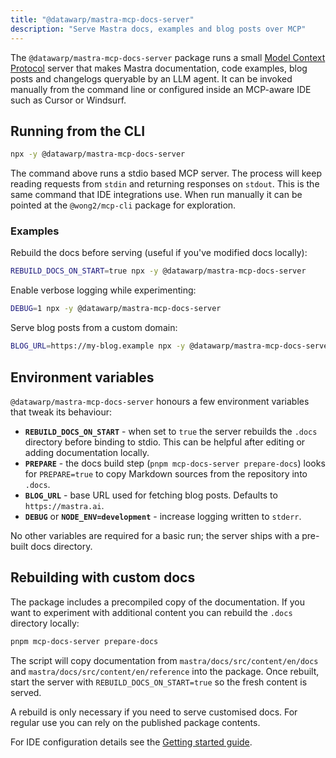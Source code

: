 ```yaml
---
title: "@datawarp/mastra-mcp-docs-server"
description: "Serve Mastra docs, examples and blog posts over MCP"
---
```


The `@datawarp/mastra-mcp-docs-server` package runs a small [Model Context
Protocol](https://github.com/modelcontextprotocol/mcp) server that makes
Mastra documentation, code examples, blog posts and changelogs
queryable by an LLM agent. It can be invoked manually from the command
line or configured inside an MCP-aware IDE such as Cursor or Windsurf.

## Running from the CLI

```bash
npx -y @datawarp/mastra-mcp-docs-server
```

The command above runs a stdio based MCP server. The process will keep
reading requests from `stdin` and returning responses on `stdout`. This
is the same command that IDE integrations use. When run manually it can
be pointed at the `@wong2/mcp-cli` package for exploration.

### Examples

Rebuild the docs before serving (useful if you've modified docs locally):

```bash
REBUILD_DOCS_ON_START=true npx -y @datawarp/mastra-mcp-docs-server
```

Enable verbose logging while experimenting:

```bash
DEBUG=1 npx -y @datawarp/mastra-mcp-docs-server
```

Serve blog posts from a custom domain:

```bash
BLOG_URL=https://my-blog.example npx -y @datawarp/mastra-mcp-docs-server
```

## Environment variables

`@datawarp/mastra-mcp-docs-server` honours a few environment variables that tweak
its behaviour:

- **`REBUILD_DOCS_ON_START`** - when set to `true` the server rebuilds
  the `.docs` directory before binding to stdio. This can be helpful
  after editing or adding documentation locally.
- **`PREPARE`** - the docs build step (`pnpm mcp-docs-server
prepare-docs`) looks for `PREPARE=true` to copy Markdown sources from
  the repository into `.docs`.
- **`BLOG_URL`** - base URL used for fetching blog posts.
  Defaults to `https://mastra.ai`.
- **`DEBUG`** or **`NODE_ENV=development`** - increase logging written
  to `stderr`.

No other variables are required for a basic run; the server ships with a
pre-built docs directory.

## Rebuilding with custom docs

The package includes a precompiled copy of the documentation. If you
want to experiment with additional content you can rebuild the
`.docs` directory locally:

```bash
pnpm mcp-docs-server prepare-docs
```

The script will copy documentation from
`mastra/docs/src/content/en/docs` and
`mastra/docs/src/content/en/reference` into the package. Once rebuilt,
start the server with `REBUILD_DOCS_ON_START=true` so the fresh content
is served.

A rebuild is only necessary if you need to serve customised docs. For
regular use you can rely on the published package contents.

For IDE configuration details see the
[Getting started guide](/docs/getting-started/mcp-docs-server).
